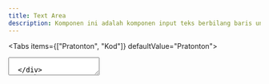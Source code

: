```yaml
---
title: Text Area
description: Komponen ini adalah komponen input teks berbilang baris untuk kandungan yang lebih panjang. Berbanding dengan komponen `Input` yang terhad kepada satu baris, komponen ini boleh menampung berbilang baris teks.
---
```



<Tabs items={["Pratonton", "Kod"]} defaultValue="Pratonton">
  <Tab value="Pratonton">
  <div className="flex justify-center">
  <TextArea 
  placeholder="Placeholder text displayed when the text area is empty." 
  size={'small'} />    
  </div>
  </Tab>
  <Tab value="Kod">
  ```tsx 
import { TextArea } from "@govtechmy/myds-react/textarea";

<TextArea placeholder="Placeholder text displayed when the text area is empty." 
size={'small'}
/>
```
  </Tab>
</Tabs>

<Quicklinks
  links={{
    storybook:
      "https://myds-storybook.vercel.app/?path=%2Fdocs%2Fgovtechmy-myds-react-textarea--docs",
    source:
      "https://github.com/govtechmy/myds/blob/main/packages/react/src/components/textarea.tsx",
  }}
/>

## Penggunaan

```ts copy title="Import"
import { TextArea } from "@govtechmy/myds-react/textarea";
```

```tsx copy title="Anatomi"
export default () => (
  <TextArea
    placeholder="Placeholder text displayed when the text area is empty."
    size={"small"}
    disabled={false}
  />
);
```

## Contoh

### Size

Mengawal varian saiz komponen. Menerima nilai `small`, `medium`, atau `large`.

<Tabs items={["Pratonton", "Kod"]} defaultValue="Pratonton">
  <Tab value="Pratonton">
  <div className="space-y-2">
  <div className="flex flex-col justify-center items-center h-fit gap-5">
      <TextArea size="small" placeholder="Enter your text for your small TextArea."/>
      <TextArea size="medium" placeholder="Enter your text for your medium TextArea."/>
      <TextArea size="large"placeholder="Enter your text for your large TextArea." />
      </div>

  </div>
  </Tab>
  <Tab value="Kod">
  ```tsx 
import { TextArea } from "@govtechmy/myds-react/textarea";

/\*_ Size props_/

<TextArea size="small" placeholder="Enter your text for your small TextArea."/>
<TextArea size="medium" placeholder="Enter your text for your medium TextArea."/>
<TextArea size="large"placeholder="Enter your text for your large TextArea." />
```
  </Tab>
</Tabs>

### Disabled

Props in boleh digunakan untuk menyahaktifkan input pengguna dan menggunakan gaya visual untuk menunjukkan medan ini tidak boleh disunting.

<Tabs items={["Pratonton", "Kod"]} defaultValue="Pratonton">
  <Tab value="Pratonton">
  <div className="space-y-2">
  <div className="flex flex-col justify-center items-center h-fit gap-5">
      <TextArea size="small" placeholder="The TextArea has been disabled." disabled/>
      <TextArea size="medium" placeholder="The TextArea has been disabled." disabled/>
      <TextArea size="large"placeholder="The TextArea has been disabled." disabled/>
      </div>

  </div>
  </Tab>
  <Tab value="Kod">
  ```tsx 
import { TextArea } from "@govtechmy/myds-react/textarea";

/\*_ Size props_/

<TextArea size="small" placeholder="The TextArea has been disabled." disabled/>
<TextArea size="medium" placeholder="The TextArea has been disabled." disabled/>
<TextArea size="large" placeholder="The TextArea has been disabled." disabled/>
```
  </Tab>
</Tabs>

## Props

### TextArea

<TypeTable
  type={{
    size: {
      description: "Saiz untuk TextArea",
      type: "enum",
      typeDescription: "small | medium | large",
      default: "medium",
    },
    disabled: {
      description:
        "Menjadikan TextArea tidak interaktif dan menunjukkan secara visual bahawa ia dinyahaktifkan.",
      type: "boolean",
      typeDescription: "true | false ",
      default: "false",
    },
    placeholder: {
      description: "Memaparkan teks 'placeholder' apabila medan input kosong.",
      type: "string",
      typeDescription: "-",
      default: "-",
    },
  }}
/>
